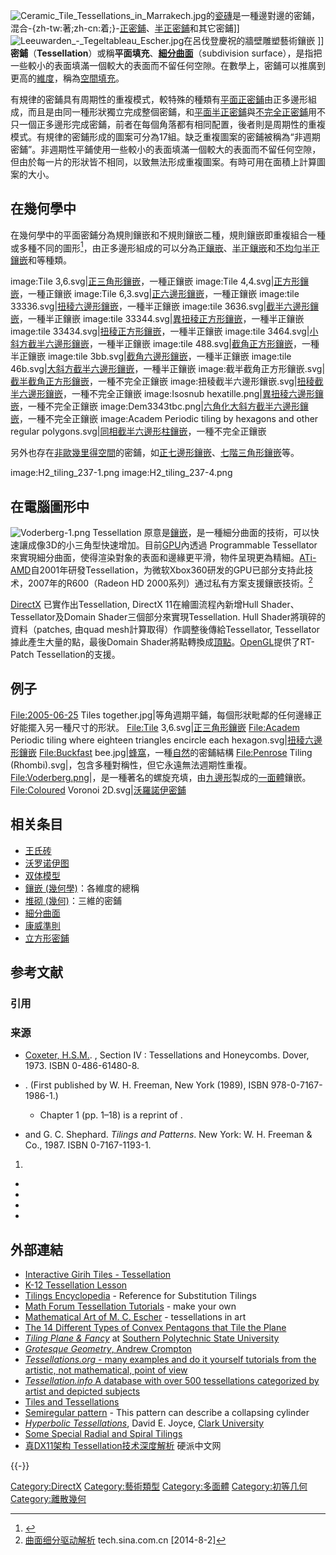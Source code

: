 [[File:Ceramic_Tile_Tessellations_in_Marrakech.jpg|thumb]]的[[瓷磚|瓷磚]]是一種邊對邊的密鋪，混合-{zh-tw:著;zh-cn:着;}-[[正鑲嵌圖|正密鋪]]、[[半正鑲嵌圖|半正密鋪]]和其它密鋪]]
[[File:Leeuwarden_-_Tegeltableau_Escher.jpg|thumb]]在呂伐登慶祝的牆壁雕塑藝術鑲嵌 ]]
'''密鋪'''（'''Tessellation'''）或稱'''平面填充'''、'''[[細分曲面|細分曲面]]'''（subdivision surface），是指把一些較小的表面填滿一個較大的表面而不留任何空隙。在數學上，密鋪可以推廣到更高的[[維度|維度]]，稱為[[鑲嵌_(幾何學)|空間填充]]。 

有規律的密鋪具有周期性的重複模式，較特殊的種類有[[正鑲嵌圖|平面正密鋪]]由正多邊形組成，而且是由同一種形狀獨立完成整個密鋪，和[[半正鑲嵌圖|平面半正密鋪]]與[[不完全正鑲嵌圖|不完全正密鋪]]用不只一個正多邊形完成密鋪，前者在每個角落都有相同配置，後者則是周期性的重複模式。有規律的密鋪形成的圖案可分為17組。缺乏重複圖案的密鋪被稱為“非週期密鋪”。非週期性平鋪使用一些較小的表面填滿一個較大的表面而不留任何空隙，但由於每一片的形狀皆不相同，以致無法形成重複圖案。有時可用在面積上計算圖案的大小。

== 在幾何學中 ==
在幾何學中的平面密鋪分為規則鑲嵌和不規則鑲嵌二種，規則鑲嵌即重複組合一種或多種不同的圖形<ref name="math_pa">{{cite book | title=《圖解數學辭典》 | publisher=天下遠見出版社 | author=奧斯朋出版編輯群, 陳昭蓉譯 | year=2006 | location=[[台北市|台北市]] | pages=P.36 | isbn=9864176145}}</ref>，由正多邊形組成的可以分為[[正鑲嵌|正鑲嵌]]、[[半正鑲嵌|半正鑲嵌]]和[[不均勻半正鑲嵌圖|不均勻半正鑲嵌]]和{{AnyLink|複合多邊形鑲嵌|複合多邊形鑲嵌|複合多邊形鑲嵌|type=auto}}等種類。
<gallery>
image:Tile 3,6.svg|[[正三角形鑲嵌|正三角形鑲嵌]]，一種正鑲嵌
image:Tile 4,4.svg|[[正方形鑲嵌|正方形鑲嵌]]，一種正鑲嵌
image:Tile 6,3.svg|[[正六邊形鑲嵌|正六邊形鑲嵌]]，一種正鑲嵌
image:tile 33336.svg|[[扭稜六邊形鑲嵌|扭稜六邊形鑲嵌]]，一種半正鑲嵌
image:tile 3636.svg|[[截半六邊形鑲嵌|截半六邊形鑲嵌]]，一種半正鑲嵌
image:tile 33344.svg|[[異扭稜正方形鑲嵌|異扭稜正方形鑲嵌]]，一種半正鑲嵌
image:tile 33434.svg|[[扭稜正方形鑲嵌|扭稜正方形鑲嵌]]，一種半正鑲嵌
image:tile 3464.svg|[[小斜方截半六邊形鑲嵌|小斜方截半六邊形鑲嵌]]，一種半正鑲嵌
image:tile 488.svg|[[截角正方形鑲嵌|截角正方形鑲嵌]]，一種半正鑲嵌
image:tile 3bb.svg|[[截角六邊形鑲嵌|截角六邊形鑲嵌]]，一種半正鑲嵌
image:tile 46b.svg|[[大斜方截半六邊形鑲嵌|大斜方截半六邊形鑲嵌]]，一種半正鑲嵌
image:截半截角正方形鑲嵌.svg|[[截半截角正方形鑲嵌|截半截角正方形鑲嵌]]，一種不完全正鑲嵌
image:扭稜截半六邊形鑲嵌.svg|[[扭稜截半六邊形鑲嵌|扭稜截半六邊形鑲嵌]]，一種不完全正鑲嵌
image:Isosnub hexatille.png|[[異扭稜六邊形鑲嵌|異扭稜六邊形鑲嵌]]，一種不完全正鑲嵌
image:Dem3343tbc.png|[[六角化大斜方截半六邊形鑲嵌|六角化大斜方截半六邊形鑲嵌]]，一種不完全正鑲嵌
image:Academ Periodic tiling by hexagons and other regular polygons.svg|[[同相截半六邊形柱鑲嵌|同相截半六邊形柱鑲嵌]]，一種不完全正鑲嵌
</gallery>
另外也存在[[非欧几里得几何|非歐幾里得空間]]的密鋪，如[[正七邊形鑲嵌|正七邊形鑲嵌]]、[[七階三角形鑲嵌|七階三角形鑲嵌]]等。
<gallery>
image:H2_tiling_237-1.png
image:H2_tiling_237-4.png
</gallery>

== 在電腦圖形中 ==
[[File:Voderberg-1.png|thumb]]
Tessellation 原意是[[鑲嵌_(幾何)|鑲嵌]]，是一種細分曲面的技術，可以快速讓成像3D的小三角型快速增加。目前[[GPU|GPU]]內透過 Programmable Tessellator來實現細分曲面，使得渲染對象的表面和邊緣更平滑，物件呈現更為精細。[[AMD|ATi-AMD]]自2001年研發Tessellation，为微软Xbox360研发的GPU已部分支持此技术，2007年的R600（Radeon HD 2000系列）通过私有方案支援鑲嵌技術。<ref>[http://tech.sina.com.cn/h/2011-03-02/09425235451_2.shtml 曲面细分驱动解析] {{Wayback|url=http://tech.sina.com.cn/h/2011-03-02/09425235451_2.shtml |date=20140810055058 }} tech.sina.com.cn [2014-8-2]</ref>

[[DirectX|DirectX]] 已實作出Tessellation, DirectX 11在繪圖流程內新增Hull Shader、Tessellator及Domain Shader三個部分來實現Tessellation. Hull Shader將瑣碎的資料（patches, 由quad mesh計算取得）作調整後傳給Tessellator, Tessellator據此產生大量的點，最後Domain Shader將點轉換成[[頂點_(電腦圖學)|頂點]]。[[OpenGL|OpenGL]]提供了RT-Patch Tessellation的支援。

==例子==

<gallery>
File:2005-06-25 Tiles together.jpg|等角週期平鋪，每個形狀毗鄰的任何邊緣正好能擺入另一種尺寸的形狀。
File:Tile 3,6.svg|[[正三角形鑲嵌|正三角形鑲嵌]]
File:Academ Periodic tiling where eighteen triangles encircle each hexagon.svg|[[扭稜六邊形鑲嵌|扭稜六邊形鑲嵌]]
File:Buckfast bee.jpg|[[蜂窩|蜂窩]]，一種[[自然|自然]]的密鋪結構
File:Penrose Tiling (Rhombi).svg|{{link-en|彭羅斯平鋪|Penrose tiling}}，包含多種對稱性，但它永遠無法週期性重複。
File:Voderberg.png|{{link-en|沃德格鑲嵌|Voderberg tiling}}，是一種著名的螺旋充填，由[[九邊形|九邊形]]製成的[[一面體|一面體]]鑲嵌。
File:Coloured Voronoi 2D.svg|[[狄利克雷鑲嵌|沃羅諾伊密鋪]]
</gallery>

== 相关条目 ==
* [[王氏砖|王氏砖]]
* [[沃罗诺伊图|沃罗诺伊图]]
* [[双体模型|双体模型]]
*[[鑲嵌_(幾何學)|鑲嵌 (幾何學)]]：各維度的總稱
*[[堆砌_(幾何)|堆砌 (幾何)]]：三維的密鋪
*[[細分曲面|細分曲面]]
*[[康威準則|康威準則]]
*[[立方形密鋪|立方形密鋪]]

== 参考文献 ==
=== 引用 ===
{{Reflist|30em}}

=== 来源 ===
{{ReflistH}}
* [[哈羅德·斯科特·麥克唐納·考克斯特|Coxeter, H.S.M.]]. ''{{link-en|正多胞形 (書籍)|Regular Polytopes (book)|Regular Polytopes}}'', Section IV : Tessellations and Honeycombs. Dover, 1973. ISBN 0-486-61480-8.
* {{cite book |author-link=馬丁·加德納 |last=Gardner|first= Martin |title=Penrose Tiles to Trapdoor Ciphers |year=1997 |publisher=Cambridge University Press |isbn=978-0-88385-521-8 }}. (First published by W. H. Freeman, New York (1989), ISBN 978-0-7167-1986-1.)
** Chapter 1 (pp. 1–18) is a reprint of {{citation|last=Gardner|first= Martin|title=Extraordinary non-periodic tiling that enriches the theory of tiles|journal=Scientific American|date=January 1977|volume=236|pages=110–121}}.
* {{link-en|布蘭科·格林鲍姆|Branko Grünbaum|Grünbaum, Branko}} and G. C. Shephard. ''Tilings and Patterns''. New York: W. H. Freeman & Co., 1987. ISBN 0-7167-1193-1.
# {{cite book | title=Mathematics From the Birth of Numbers | publisher=Norton | author={{link-en|Jan Gullberg|Jan Gullberg|Gullberg, Jan}} | year=1997 | isbn=0-393-04002-X }}
* {{springer|title=Four-colour problem|id=p/f040970}}<!--Hazewinkel, 2001-->
* {{cite book | url = http://digital.library.wisc.edu/1711.dl/DLDecArts.GramOrnJones | title=The Grammar of Ornament | publisher=Bernard Quaritch | author=
{{link-en|歐文·瓊斯 (建築師)|Owen Jones (architect)|Jones, Owen}} | year=1910 (folio ed.), first published 1856}}
* {{cite book | publisher = {{link-en|學術出版社 (美國)|Academic Press|Academic Press}} | isbn = 978-0-12-465450-1| author={{link-en|威廉·馬格努斯|Wilhelm Magnus|Magnus, Wilhelm}}| title = Noneuclidean tesselations and their groups | year = 1974 }}
* {{cite book | title=What Shape is a Snowflake? | publisher=Weidenfeld and Nicolson | author=Stewart, Ian | authorlink=Ian Stewart (mathematician) | year=2001 | isbn=0-297-60723-5 }}
{{ReflistF}}

== 外部連結 ==
{{Commons|Tessellation}}
{{refbegin}}
* [https://web.archive.org/web/20100329033351/http://www.geopersia.com/ Interactive Girih Tiles - Tessellation]
* [https://web.archive.org/web/20160803164730/http://www.coolmath4kids.com/tesspag1.html K-12 Tessellation Lesson]
* [http://tilings.math.uni-bielefeld.de/ Tilings Encyclopedia]{{Wayback|url=http://tilings.math.uni-bielefeld.de/ |date=20100126024300 }} - Reference for Substitution Tilings
* [http://mathforum.org/sum95/suzanne/tess.intro.html Math Forum Tessellation Tutorials]{{Wayback|url=http://mathforum.org/sum95/suzanne/tess.intro.html |date=20100615005342 }} - make your own
* [https://web.archive.org/web/20140112211647/http://www.mathacademy.com/pr/minitext/escher/index.asp Mathematical Art of M. C. Escher] - tessellations in art
* [http://www.mathpuzzle.com/tilepent.html The 14 Different Types of Convex Pentagons that Tile the Plane]{{Wayback|url=http://www.mathpuzzle.com/tilepent.html |date=20091217122001 }}
* [http://www.spsu.edu/math/tile/ ''Tiling Plane & Fancy'']{{Wayback|url=http://www.spsu.edu/math/tile/ |date=20101109042411 }} at [[南方州立理工大學|Southern Polytechnic State University]]
* [http://www.cromp.com/tess ''Grotesque Geometry'', Andrew Crompton]{{Wayback|url=http://www.cromp.com/tess |date=20100908054739 }}
* [http://tessellations.org ''Tessellations.org'' - many examples and do it yourself tutorials from the artistic, not mathematical, point of view]{{Wayback|url=http://tessellations.org/ |date=20200826083440 }}
* [http://tessellation.info ''Tessellation.info'' A database with over 500 tessellations categorized by artist and depicted subjects]{{Wayback|url=http://tessellation.info/ |date=20200316230031 }}
* [http://www.eschertile.com/kids/math-art.htm Tiles and Tessellations]{{Wayback|url=http://www.eschertile.com/kids/math-art.htm |date=20100206112505 }}
* [https://web.archive.org/web/20101226001047/http://easyweb.easynet.co.uk/~iany/patterns/semiregular_2tri1squ1tri1squ.htm Semiregular pattern] - This pattern can describe a collapsing cylinder
* [http://aleph0.clarku.edu/~djoyce/poincare/poincare.html ''Hyperbolic Tessellations'']{{Wayback|url=http://aleph0.clarku.edu/~djoyce/poincare/poincare.html |date=20060910071520 }}, David E. Joyce, [[克拉克大學|Clark University]]
* [https://web.archive.org/web/20130404192902/http://www.uwgb.edu/dutchs/SYMMETRY/radspir1.htm Some Special Radial and Spiral Tilings]
* [https://web.archive.org/web/20100902191512/http://topic.inpai.com.cn/201004302133/ 真DX11架构 Tessellation技术深度解析] 硬派中文网
{{refend}}

{{-}}
{{Portal|几何学}}
{{平面密鋪}}

[[Category:DirectX|Category:DirectX]]
[[Category:藝術類型|Category:藝術類型]]
[[Category:多面體|Category:多面體]]
[[Category:初等几何|Category:初等几何]]
[[Category:離散幾何|Category:離散幾何]]